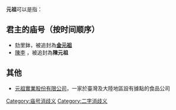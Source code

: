 '''元祖'''可以是指：

== 君主的庙号（按时间顺序） ==
* 劾里鉢，被追封為'''[[金元祖|金元祖]]''' 
* [[陳李|陳李]] ，被追封為'''陳元祖'''

== 其他 ==
* [[元祖實業股份有限公司|元祖實業股份有限公司]]，一家於臺灣及大陸地區設有據點的食品公司
{{disambig|cat=庙号消歧义}}
[[Category:庙号消歧义|Category:庙号消歧义]]
[[Category:二字消歧义|Category:二字消歧义]]